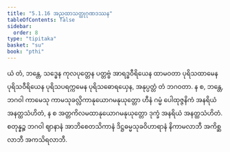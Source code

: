 ```yaml
---
title: "5.1.16 အညထာသတ္ထုဂုဏဒဿန"
tableOfContents: false
sidebar:
  order: 8
type: "tipitaka"
basket: "su"
book: "pthi"
---
```



<DynamicBreadcrumb />

<Division number="160" book="pthi">

<Paragraph number="324" book="pthi">
ယံ တံ, ဘန္တေ, သဒ္ဓေန ကုလပုတ္တေန ပတ္တဗ္ဗံ အာရဒ္ဓဝီရိယေန ထာမဝတာ ပုရိသထာမေန ပုရိသဝီရိယေန ပုရိသပရက္ကမေန ပုရိသဓောရယှေန, အနုပ္ပတ္တံ တံ ဘဂဝတာ. န စ, ဘန္တေ, ဘဂဝါ ကာမေသု ကာမသုခလ္လိကာနုယောဂမနုယုတ္တော ဟီနံ ဂမ္မံ ပေါထုဇ္ဇနိကံ အနရိယံ အနတ္ထသံဟိတံ, န စ အတ္တကိလမထာနုယောဂမနုယုတ္တော ဒုက္ခံ အနရိယံ အနတ္ထသံဟိတံ. စတုန္နဉ္စ ဘဂဝါ ဈာနာနံ အာဘိစေတသိကာနံ ဒိဋ္ဌဓမ္မသုခဝိဟာရာနံ နိကာမလာဘီ အကိစ္ဆလာဘီ အကသိရလာဘီ.
</Paragraph>
</Division>